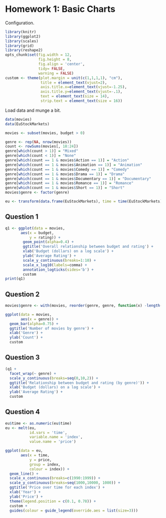 Homework 1: Basic Charts
========================

Configuration.

```r
library(knitr)
library(ggplot2)
library(scales)
library(grid)
library(reshape2)
opts_chunk$set(fig.width = 12,
               fig.height = 8,
               fig.align = 'center',
               tidy= FALSE,
               warning = FALSE)
custom <- theme(plot.margin = unit(c(1,1,1,1), "cm"),
                title = element_text(vjust=2),
                axis.title.x=element_text(vjust=-1.25),
                axis.title.y=element_text(vjust=-.1),
                text = element_text(size = 14),
                strip.text = element_text(size = 16))
```

Load data and munge a bit.

```r
data(movies) 
data(EuStockMarkets)

movies <- subset(movies, budget > 0)

genre <- rep(NA, nrow(movies))
count <- rowSums(movies[, 18:24])
genre[which(count > 1)] = "Mixed"
genre[which(count < 1)] = "None"
genre[which(count == 1 & movies$Action == 1)] = "Action"
genre[which(count == 1 & movies$Animation == 1)] = "Animation"
genre[which(count == 1 & movies$Comedy == 1)] = "Comedy"
genre[which(count == 1 & movies$Drama == 1)] = "Drama"
genre[which(count == 1 & movies$Documentary == 1)] = "Documentary"
genre[which(count == 1 & movies$Romance == 1)] = "Romance"
genre[which(count == 1 & movies$Short == 1)] = "Short"
movies$genre <- factor(genre)

eu <- transform(data.frame(EuStockMarkets), time = time(EuStockMarkets))
```

## Question 1

```r
q1 <- ggplot(data = movies, 
       aes(x = budget,
           y = rating)) +
        geom_point(alpha=0.4) +
        ggtitle('Overall relationship between budget and rating') +
        xlab('Budget (dollars) on a log scale') +
        ylab('Average Rating') +
        scale_y_continuous(breaks=1:10) +
        scale_x_log10(labels=comma) +
        annotation_logticks(sides='b') +
        custom
print(q1)
```

## Question 2

```r
movies$genre <- with(movies, reorder(genre, genre, function(x) -length(x)))

ggplot(data = movies,
       aes(x = genre)) +
  geom_bar(alpha=0.75) +
  ggtitle('Number of movies by genre') +
  xlab('Genre') +
  ylab('Count') +
  custom
```

## Question 3
```r
(q1 + 
  facet_wrap(~ genre) + 
  scale_y_continuous(breaks=seq(0,10,2)) +
  ggtitle('Relationship between budget and rating (by genre)')) +
  xlab('Budget (dollars) on a log scale') + 
  ylab('Average Rating') + 
  custom
```

## Question 4

```r
eu$time <- as.numeric(eu$time)
eu <- melt(eu,
           id.vars = 'time',
           variable.name = 'index',
           value.name = 'price')

ggplot(data = eu,
       aes(x = time, 
           y = price,
           group = index,
           colour = index)) +
  geom_line() +
  scale_x_continuous(breaks=c(1990:1999)) +
  scale_y_continuous(breaks=seq(1000,10000, 1000)) +
  ggtitle('Price over time for each index') +
  xlab('Year') +
  ylab('Price') +
  theme(legend.position = c(0.1, 0.78)) +
  custom +
  guides(colour = guide_legend(override.aes = list(size=3)))
```
